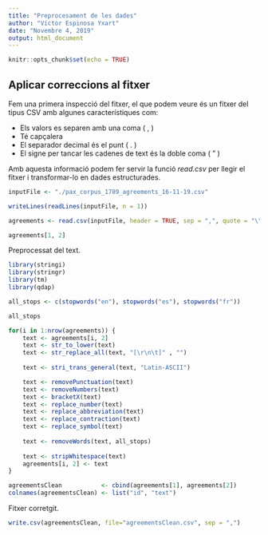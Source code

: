 ```yaml
---
title: "Preprocesament de les dades"
author: "Víctor Espinosa Yxart"
date: "Novembre 4, 2019"
output: html_document
---
```


```r
knitr::opts_chunk$set(echo = TRUE)
```

## Aplicar correccions al fitxer
Fem una primera inspecció del fitxer, el que podem veure és un fitxer del tipus CSV amb algunes característiques com:

* Els valors es separen amb una coma ( , )
* Té capçalera
* El separador decimal és el punt ( . )
* El signe per tancar les cadenes de text és la doble coma ( " )

Amb aquesta informació podem fer servir la funció *read.csv* per llegir el fitxer i transformar-lo en dades estructurades.

```r
inputFile <- "./pax_corpus_1789_agreements_16-11-19.csv"

writeLines(readLines(inputFile, n = 1))

agreements <- read.csv(inputFile, header = TRUE, sep = ",", quote = "\"", dec = ".", stringsAsFactors = FALSE)

agreements[1, 2]

```

Preprocessat del text.

```r
library(stringi)
library(stringr)
library(tm)
library(qdap)

all_stops <- c(stopwords("en"), stopwords("es"), stopwords("fr"))

all_stops

for(i in 1:nrow(agreements)) {
    text <- agreements[i, 2]
    text <- str_to_lower(text)
    text <- str_replace_all(text, "[\r\n\t]" , "")
        
    text <- stri_trans_general(text, "Latin-ASCII")

    text <- removePunctuation(text)
    text <- removeNumbers(text)
    text <- bracketX(text)
    text <- replace_number(text)
    text <- replace_abbreviation(text)
    text <- replace_contraction(text)
    text <- replace_symbol(text)
    
    text <- removeWords(text, all_stops)
    
    text <- stripWhitespace(text)
    agreements[i, 2] <- text
}

agreementsClean           <- cbind(agreements[1], agreements[2])
colnames(agreementsClean) <- list("id", "text")

```

Fitxer corretgit.

```r
write.csv(agreementsClean, file="agreementsClean.csv", sep = ",")

```